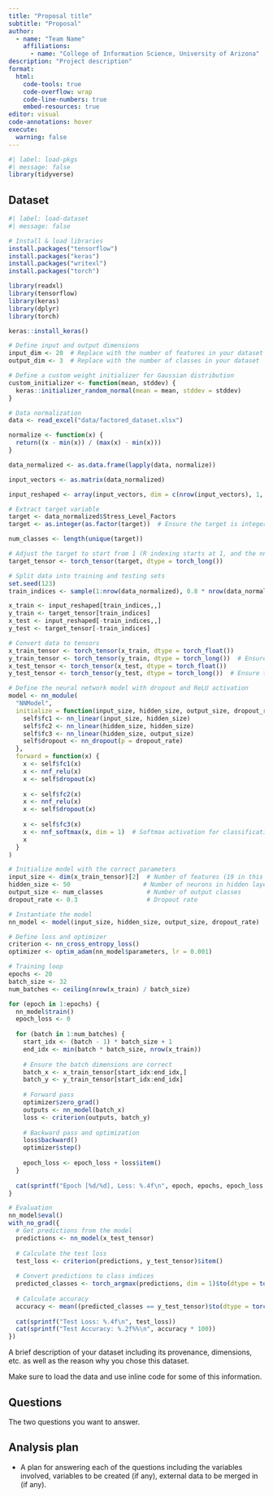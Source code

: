 ```yaml
---
title: "Proposal title"
subtitle: "Proposal"
author: 
  - name: "Team Name"
    affiliations:
      - name: "College of Information Science, University of Arizona"
description: "Project description"
format:
  html:
    code-tools: true
    code-overflow: wrap
    code-line-numbers: true
    embed-resources: true
editor: visual
code-annotations: hover
execute:
  warning: false
---
```


```r
#| label: load-pkgs
#| message: false
library(tidyverse)
```

## Dataset

```r
#| label: load-dataset
#| message: false

# Install & load libraries
install.packages("tensorflow")
install.packages("keras")
install.packages("writexl")
install.packages("torch")

library(readxl)
library(tensorflow)
library(keras)
library(dplyr)
library(torch)

keras::install_keras()

# Define input and output dimensions
input_dim <- 20  # Replace with the number of features in your dataset
output_dim <- 3  # Replace with the number of classes in your dataset

# Define a custom weight initializer for Gaussian distribution
custom_initializer <- function(mean, stddev) {
  keras::initializer_random_normal(mean = mean, stddev = stddev)
}

# Data normalization
data <- read_excel("data/factored_dataset.xlsx")

normalize <- function(x) {
  return((x - min(x)) / (max(x) - min(x)))
}

data_normalized <- as.data.frame(lapply(data, normalize))

input_vectors <- as.matrix(data_normalized)

input_reshaped <- array(input_vectors, dim = c(nrow(input_vectors), 1, ncol(input_vectors)))

# Extract target variable
target <- data_normalized$Stress_Level_Factors
target <- as.integer(as.factor(target))  # Ensure the target is integer

num_classes <- length(unique(target))

# Adjust the target to start from 1 (R indexing starts at 1, and the nn_cross_entropy_loss expects 1-based indexing)
target_tensor <- torch_tensor(target, dtype = torch_long())

# Split data into training and testing sets
set.seed(123)
train_indices <- sample(1:nrow(data_normalized), 0.8 * nrow(data_normalized))

x_train <- input_reshaped[train_indices,,]
y_train <- target_tensor[train_indices]
x_test <- input_reshaped[-train_indices,,]
y_test <- target_tensor[-train_indices]

# Convert data to tensors
x_train_tensor <- torch_tensor(x_train, dtype = torch_float())
y_train_tensor <- torch_tensor(y_train, dtype = torch_long())  # Ensure target is LongTensor
x_test_tensor <- torch_tensor(x_test, dtype = torch_float())
y_test_tensor <- torch_tensor(y_test, dtype = torch_long())  # Ensure target is LongTensor

# Define the neural network model with dropout and ReLU activation
model <- nn_module(
  "NNModel",
  initialize = function(input_size, hidden_size, output_size, dropout_rate) {
    self$fc1 <- nn_linear(input_size, hidden_size)
    self$fc2 <- nn_linear(hidden_size, hidden_size)
    self$fc3 <- nn_linear(hidden_size, output_size)
    self$dropout <- nn_dropout(p = dropout_rate)
  },
  forward = function(x) {
    x <- self$fc1(x)
    x <- nnf_relu(x)
    x <- self$dropout(x)
    
    x <- self$fc2(x)
    x <- nnf_relu(x)
    x <- self$dropout(x)
    
    x <- self$fc3(x)
    x <- nnf_softmax(x, dim = 1)  # Softmax activation for classification (correct dimension)
    x
  }
)

# Initialize model with the correct parameters
input_size <- dim(x_train_tensor)[2]  # Number of features (19 in this case)
hidden_size <- 50                    # Number of neurons in hidden layers
output_size <- num_classes            # Number of output classes
dropout_rate <- 0.3                   # Dropout rate

# Instantiate the model
nn_model <- model(input_size, hidden_size, output_size, dropout_rate)

# Define loss and optimizer
criterion <- nn_cross_entropy_loss()
optimizer <- optim_adam(nn_model$parameters, lr = 0.001)

# Training loop
epochs <- 20
batch_size <- 32
num_batches <- ceiling(nrow(x_train) / batch_size)

for (epoch in 1:epochs) {
  nn_model$train()
  epoch_loss <- 0
  
  for (batch in 1:num_batches) {
    start_idx <- (batch - 1) * batch_size + 1
    end_idx <- min(batch * batch_size, nrow(x_train))
    
    # Ensure the batch dimensions are correct
    batch_x <- x_train_tensor[start_idx:end_idx,]
    batch_y <- y_train_tensor[start_idx:end_idx]
    
    # Forward pass
    optimizer$zero_grad()
    outputs <- nn_model(batch_x)
    loss <- criterion(outputs, batch_y)
    
    # Backward pass and optimization
    loss$backward()
    optimizer$step()
    
    epoch_loss <- epoch_loss + loss$item()
  }
  
  cat(sprintf("Epoch [%d/%d], Loss: %.4f\n", epoch, epochs, epoch_loss / num_batches))
}

# Evaluation
nn_model$eval()
with_no_grad({
  # Get predictions from the model
  predictions <- nn_model(x_test_tensor)
  
  # Calculate the test loss
  test_loss <- criterion(predictions, y_test_tensor)$item()
  
  # Convert predictions to class indices
  predicted_classes <- torch_argmax(predictions, dim = 1)$to(dtype = torch_long())
  
  # Calculate accuracy
  accuracy <- mean((predicted_classes == y_test_tensor)$to(dtype = torch_float()))
  
  cat(sprintf("Test Loss: %.4f\n", test_loss))
  cat(sprintf("Test Accuracy: %.2f%%\n", accuracy * 100))
})

```

A brief description of your dataset including its provenance, dimensions, etc. as well as the reason why you chose this dataset.

Make sure to load the data and use inline code for some of this information.

## Questions

The two questions you want to answer.

## Analysis plan

-   A plan for answering each of the questions including the variables involved, variables to be created (if any), external data to be merged in (if any).
